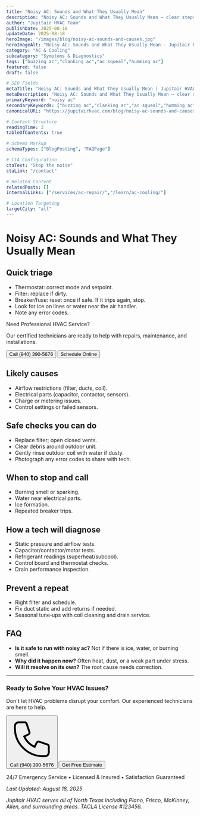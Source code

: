 ```yaml
---
title: "Noisy AC: Sounds and What They Usually Mean"
description: "Noisy AC: Sounds and What They Usually Mean — clear steps, practical detail, and when to call a pro in North Texas."
author: "Jupitair HVAC Team"
publishDate: 2025-08-18
updateDate: 2025-08-18
heroImage: "/images/blog/noisy-ac-sounds-and-causes.jpg"
heroImageAlt: "Noisy AC: Sounds and What They Usually Mean - Jupitair HVAC"
category: "AC & Cooling"
subcategory: "Symptoms & Diagnostics"
tags: ["buzzing ac","clanking ac","ac squeal","humming ac"]
featured: false
draft: false

# SEO Fields
metaTitle: "Noisy AC: Sounds and What They Usually Mean | Jupitair HVAC"
metaDescription: "Noisy AC: Sounds and What They Usually Mean — clear steps, practical detail, and when to call a pro in North Texas."
primaryKeyword: "noisy ac"
secondaryKeywords: ["buzzing ac","clanking ac","ac squeal","humming ac"]
canonicalURL: "https://jupitairhvac.com/blog/noisy-ac-sounds-and-causes"

# Content Structure
readingTime: 3
tableOfContents: true

# Schema Markup
schemaTypes: ["BlogPosting", "FAQPage"]

# CTA Configuration
ctaText: "Stop the noise"
ctaLink: "/contact"

# Related Content
relatedPosts: []
internalLinks: ["/services/ac-repair/","/learn/ac-cooling/"]

# Location Targeting
targetCity: "all"
---
```



# Noisy AC: Sounds and What They Usually Mean



## Quick triage
- Thermostat: correct mode and setpoint.
- Filter: replace if dirty.
- Breaker/fuse: reset once if safe. If it trips again, stop.
- Look for ice on lines or water near the air handler.
- Note any error codes.



<div class="bg-blue-50 border-l-4 border-blue-500 p-6 my-8">
  <p class="text-lg font-semibold text-blue-900">Need Professional HVAC Service?</p>
  <p class="text-blue-800 mt-2">Our certified technicians are ready to help with repairs, maintenance, and installations.</p>
  <div class="mt-4 flex gap-4">
    <Button href="tel:9403905676" variant="primary">Call (940) 390-5676</Button>
    <Button href="/schedule" variant="secondary">Schedule Online</Button>
  </div>
</div>

## Likely causes
- Airflow restrictions (filter, ducts, coil).
- Electrical parts (capacitor, contactor, sensors).
- Charge or metering issues.
- Control settings or failed sensors.


## Safe checks you can do
- Replace filter; open closed vents.
- Clear debris around outdoor unit.
- Gently rinse outdoor coil with water if dusty.
- Photograph any error codes to share with tech.


## When to stop and call
- Burning smell or sparking.
- Water near electrical parts.
- Ice formation.
- Repeated breaker trips.


## How a tech will diagnose
- Static pressure and airflow tests.
- Capacitor/contactor/motor tests.
- Refrigerant readings (superheat/subcool).
- Control board and thermostat checks.
- Drain performance inspection.


## Prevent a repeat
- Right filter and schedule.
- Fix duct static and add returns if needed.
- Seasonal tune‑ups with coil cleaning and drain service.


## FAQ
- **Is it safe to run with noisy ac?** Not if there is ice, water, or burning smell.
- **Why did it happen now?** Often heat, dust, or a weak part under stress.
- **Will it resolve on its own?** The root cause needs correction.

---

<PremiumCard variant="elevated" padding="lg" class="mt-12">
  <div class="text-center">
    <h3 class="text-2xl font-bold text-gray-900 mb-4">Ready to Solve Your HVAC Issues?</h3>
    <p class="text-lg text-gray-600 mb-6">
      Don't let HVAC problems disrupt your comfort. Our experienced technicians are here to help.
    </p>
    <div class="flex flex-col sm:flex-row gap-4 justify-center">
      <Button href="tel:9403905676" variant="primary" size="lg">
        <svg class="w-5 h-5 mr-2" fill="none" stroke="currentColor" strokeWidth="2" viewBox="0 0 24 24">
          <path strokeLinecap="round" strokeLinejoin="round" d="M3 5a2 2 0 012-2h3.28a1 1 0 01.948.684l1.498 4.493a1 1 0 01-.502 1.21l-2.257 1.13a11.042 11.042 0 005.516 5.516l1.13-2.257a1 1 0 011.21-.502l4.493 1.498a1 1 0 01.684.949V19a2 2 0 01-2 2h-1C9.716 21 3 14.284 3 6V5z" />
        </svg>
        Call (940) 390-5676
      </Button>
      <Button href="/contact" variant="outline" size="lg">
        Get Free Estimate
      </Button>
    </div>
    <p class="text-sm text-gray-500 mt-4">
      24/7 Emergency Service • Licensed & Insured • Satisfaction Guaranteed
    </p>
  </div>
</PremiumCard>

*Last Updated: August 18, 2025*

*Jupitair HVAC serves all of North Texas including Plano, Frisco, McKinney, Allen, and surrounding areas. TACLA License #123456.*
